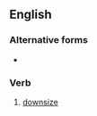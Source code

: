 ==English==

===Alternative forms===
* {{l|en|right-size}}

===Verb===
{{en-verb|rightsizes|rightsizing|rightsized|rightsized}}

# {{lb|en|euphemistic}} [[downsize]]